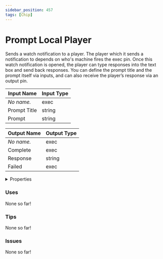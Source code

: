 ```yaml
---
sidebar_position: 457
tags: [Chip]
---
```


# Prompt Local Player

Sends a watch notification to a player. The player which it sends a notification to depends on who's machine fires the exec pin. Once this watch notification is opened, the player can type responses into the text box and send back responses. You can define the prompt title and the prompt itself via inputs, and can also receive the player’s response via an output pin.




<EsbSvg />

| Input Name | Input Type |
|-----------|-----------|
| *No name.* | exec |
| Prompt Title | string |
| Prompt | string |

| Output Name | Output Type |
|-----------|-----------|
| *No name.* | exec |
| Complete | exec |
| Response | string |
| Failed | exec |


<details>
  <summary>Properties</summary>
  <div>
    <div>
    <table>
      <thead>
        <tr>
          <th>Is beta required?</th>
          <th>❌</th>
        </tr>
        <tr>
          <th>Is this chip a trolling risk?</th>
          <th>❌</th>
        </tr>
        <tr>
          <th>Chip UUID</th>
          <th>46e6b40e-2416-4078-b7dc-a0ecc2c2aa20</th>
        </tr>
      </thead>
    </table>
    </div>
  </div>
</details>

### Uses

None so far!

### Tips

None so far!

### Issues

None so far!